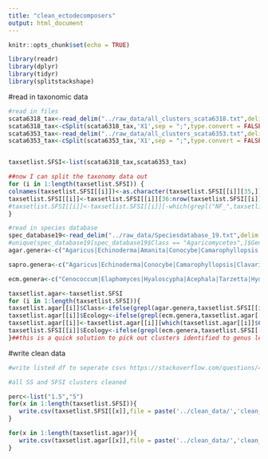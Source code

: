 ```yaml
---
title: "clean_ectodecomposers"
output: html_document
---
```


```r
knitr::opts_chunk$set(echo = TRUE)
```

```r
library(readr)
library(dplyr)
library(tidyr)
library(splitstackshape)
```

#read in taxonomic data
```r
#read in files
scata6318_tax<-read_delim("../raw_data/all_clusters_scata6318.txt",delim = "\t",col_names = FALSE,show_col_types = FALSE) #it doesnt work to simply use ; as delim
scata6318_tax<-cSplit(scata6318_tax,'X1',sep = ";",type.convert = FALSE)
scata6353_tax<-read_delim("../raw_data/all_clusters_scata6353.txt",delim = "\t",col_names = FALSE,show_col_types = FALSE) #it doesnt work to simply use ; as delim
scata6353_tax<-cSplit(scata6353_tax,'X1',sep = ";",type.convert = FALSE)


taxsetlist.SFSI<-list(scata6318_tax,scata6353_tax)

##now I can split the taxonomy data out
for (i in 1:length(taxsetlist.SFSI)) {
colnames(taxsetlist.SFSI[[i]])<-as.character(taxsetlist.SFSI[[i]][35,])# make column names
taxsetlist.SFSI[[i]]<-taxsetlist.SFSI[[i]][36:nrow(taxsetlist.SFSI[[i]]),]
#taxsetlist.SFSI[[i]]<-taxsetlist.SFSI[[i]][-which(grepl("NF_",taxsetlist.SFSI[[i]]$Reference)),]##remove any plant clusters 
}

#read in species database
spec_database19<-read_delim("../raw_data/Speciesdatabase_19.txt",delim = "\t",col_names = TRUE,show_col_types = FALSE) 
#unique(spec_database19[spec_database19$Class == "Agaricomycetes",]$Genus)
agar.genera<-c("Agaricus|Echinoderma|Amanita|Conocybe|Camarophyllopsis|Clavaria|Clavulinopsis|Hodophilus|Ramariopsis|Cortinarius|Crepidotus|Clitopilus|Entocybe|Entoloma|Laccaria|Ampulloclitocybe|Arrhenia|Cuphophyllus|Gliophorus|Hygrocybe|Hygrophorus|Galerina|Gymnopilus|Hebeloma|Hymenogaster|Naucoria|Psilocybe|Calyptella|Clitocybe|Collybia|Cystoderma|Delicatula|Dendrocollybia|Fayodia|Lepista|Mycenella|Panaeolus|Rhizocybe|Squamanita|Inocybe|Lycoperdon|Asterophora|Calocybe|Tephrocybe|Marasmius|Hemimycena|Hydropus|Mycena|Roridomyces|Xeromphalina|Gymnopus|Mycetinis|Paragymnopus|Rhodocollybia|Armillaria|Flammulina|Rhizomarasmius|Pluteus|Coprinellus|Coprinopsis|Homophron|Parasola|Psathyrella|Pseudoclitocybe|Cristinia|Deconica|Hemipholiota|Hypholoma|Pholiota|Stropharia|Dermoloma|Tricholoma|Macrotyphula|Typhula|Amylocorticiellum|Ceraceomyces|Amphinema|Athelia|Byssocorticium|Piloderma|Tretomyces|Tylospora|Boletus|Chalciporus|Chamonixia|Imleria|Leccinum|Tylopilus|Xerocomellus|Xerocomus|Coniophora|Chroogomphus|Hygrophoropsis|Leucogyrophana|Alpova|Hydnomerulius|Melanogaster|Paxillus|Rhizopogon|Scleroderma|Serpula|Suillus|Fibricium|Protodontia|Pseudohydnum|Stypella|Oliveonia|Ceratobasidium|Clavulina|Craterellus|Hydnum|Sistotrema|Minimedusa|Waitea|Tubulicrinis|Alloclavaria|Cotylidia|Resinicium|Rickenella|Hyphodontia|Xylodon|Fibulochlamys|Postia|Rigidoporus|Physisporinus|Phanerochaete|Ganoderma|Odontia|Xenasmatella|Byssoporia|Gloiothele|Scytinostroma|Lactarius|Russula|Helvellosebacina|Sebacina|Serendipita|Phellodon|Pseudotomentella|Thelephora|Tomentella|Tomentellopsis|Luellia|Sistotremastrum|Subulicystidium|Trechispora|Steccherinum|Nidulariopsis|Clavariadelphus|Gautieria|Ramaria|Kavinia|Hysterangium|Phallus")

sapro.genera<-c("Agaricus|Echinoderma|Conocybe|Camarophyllopsis|Clavaria|Clavulinopsis|Hodophilus|Ramariopsis|Crepidotus|Clitopilus|Entocybe|Ampulloclitocybe|Arrhenia|Cuphophyllus|Gliophorus|Hygrocybe|Galerina|Gymnopilus|Psilocybe|Calyptella|Clitocybe|Collybia|Cystoderma|Delicatula|Dendrocollybia|Fayodia|Lepista|Mycenella|Panaeolus|Rhizocybe|Squamanita|Lycoperdon|Asterophora|Calocybe|Tephrocybe|Marasmius|Hemimycena|Hydropus|Mycena|Roridomyces|Xeromphalina|Gymnopus|Mycetinis|Paragymnopus|Rhodocollybia|Armillaria|Flammulina|Rhizomarasmius|Pluteus|Coprinellus|Coprinopsis|Homophron|Parasola|Psathyrella|Pseudoclitocybe|Cristinia|Deconica|Hemipholiota|Hypholoma|Pholiota|Stropharia|Dermoloma|Entoloma|Macrotyphula|Typhula|Amylocorticiellum|Ceraceomyces|Athelia|Coniophora|Hygrophoropsis|Leucogyrophana|Hydnomerulius|Serpula|Fibricium|Protodontia|Pseudohydnum|Stypella|Oliveonia|Ceratobasidium|Minimedusa|Waitea|Tubulicrinis|Alloclavaria|Cotylidia|Resinicium|Rickenella|Hyphodontia|Xylodon|Fibulochlamys|Postia|Rigidoporus|Physisporinus|Phanerochaete|Ganoderma|Odontia|Xenasmatella|Byssoporia|Gloiothele|Scytinostroma|Luellia|Sistotremastrum|Subulicystidium|Trechispora|Steccherinum|Nidulariopsis|Clavariadelphus|Kavinia|Phallus")

ecm.genera<-c("Cenococcum|Elaphomyces|Hyaloscypha|Acephala|Tarzetta|Hydnotrya|Genea|Geopora|Humaria|Otidea|Trichophaea|Wilcoxina|Tuber|Amanita|Cortinarius|Laccaria|Entoloma_silvae-frondosae|Entoloma_sericatum|Hygrophorus|Hebeloma|Hymenogaster|Naucoria|Inocybe|Tricholoma|Amphinema|Byssocorticium|Piloderma|Tretomyces|Tylospora|Boletus|Chalciporus|Chamonixia|Imleria|Leccinum|Tylopilus|Xerocomellus|Xerocomus|Chroogomphus|Alpova|Melanogaster|Paxillus|Rhizopogon|Scleroderma|Suillus|Clavulina|Craterellus|Hydnum|Sistotrema|Lactarius|Russula|Helvellosebacina|Sebacina|Serendipita|Phellodon|Pseudotomentella|Thelephora|Tomentella|Tomentellopsis|Gautieria|Ramaria|Hysterangium")

taxsetlist.agar<-taxsetlist.SFSI 
for (i in 1:length(taxsetlist.SFSI)){
taxsetlist.agar[[i]]$Class<-ifelse(grepl(agar.genera,taxsetlist.SFSI[[i]]$Reference),"Agaricomycetes","other")
taxsetlist.agar[[i]]$Ecology<-ifelse(grepl(ecm.genera,taxsetlist.agar[[i]]$Reference),"ECM",ifelse(grepl(sapro.genera,taxsetlist.agar[[i]]$Reference),"SAP","other")) 
taxsetlist.agar[[i]]<-taxsetlist.agar[[i]][which(taxsetlist.agar[[i]]$Class == "Agaricomycetes"),]
taxsetlist.SFSI[[i]]$Ecology<-ifelse(grepl(ecm.genera,taxsetlist.SFSI[[i]]$Reference),"ECM",ifelse(grepl(sapro.genera,taxsetlist.SFSI[[i]]$Reference),"SAP","other")) 
}##this is a quick solution to pick out clusters identified to genus level from the class agaricomyctes... 

```

#write clean data
```r
#write listed df to seperate csvs https://stackoverflow.com/questions/42046992/write-csv-on-a-list-of-data-frames

#all SS and SFSI clusters cleaned

perc<-list("1.5","5")
for(x in 1:length(taxsetlist.SFSI)){
   write.csv(taxsetlist.SFSI[[x]],file = paste('../clean_data/','clean_taxonomicdata_SFSI_SS','_',perc[x],'perc','.csv',sep=""), row.names = F)
}

for(x in 1:length(taxsetlist.agar)){
   write.csv(taxsetlist.agar[[x]],file = paste('../clean_data/','clean_taxonimcdata_SFSI_SS_agar','_',perc[x],'perc','.csv',sep=""), row.names = F)
}

```


